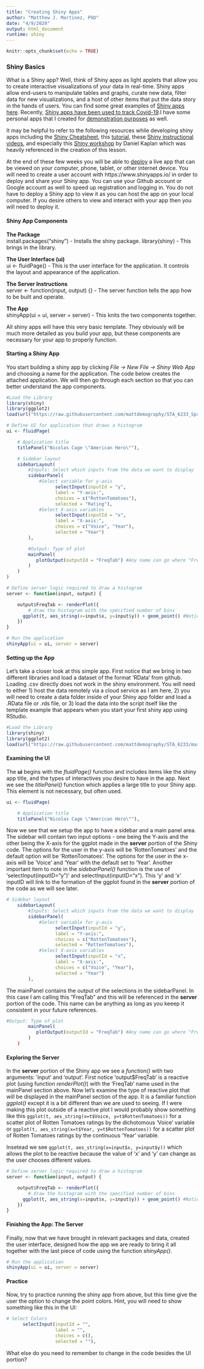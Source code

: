 ```yaml
---
title: "Creating Shiny Apps"
author: "Matthew J. Martinez, PhD"
date: "4/9/2020"
output: html_document
runtime: shiny
---
```


```r
knitr::opts_chunk$set(echo = TRUE)
```

### Shiny Basics

What is a Shiny app? Well, think of Shiny apps as light applets that allow you to create interactive visualizations of your data in real-time. Shiny apps allow end-users to manipulate tables and graphs, curate new data, filter data for new visualizations, and a host of other items that put the data story in the hands of users. You can find some great examples of [Shiny apps here](https://shiny.rstudio.com/gallery/). Recently, [Shiny apps have been used to track Covid-19](https://texas2036.shinyapps.io/covid_tracker/).I have some personal apps that I created for [demonstration purposes](https://matthew-j-martinez.shinyapps.io/Organizations_Test_Data/) as well. 

It may be helpful to refer to the following resources while developing shiny apps including the [Shiny Cheatsheet](https://shiny.rstudio.com/images/shiny-cheatsheet.pdf), this [tutorial](https://shiny.rstudio.com/tutorial/), these [Shiny instructional videos](https://resources.rstudio.com/shiny-2), and especially this [Shiny workshop](https://github.com/mattdemography/shinymark) by Daniel Kaplan which was heavily referenced in the creation of this lesson.

At the end of these few weeks you will be able to [deploy](https://www.shinyapps.io/) a live app that can be viewed on your computer, phone, tablet, or other internet device. You will need to create a user account with https://www.shinyapps.io/ in order to deploy and share your Shiny app. You can use your Github account or Google account as well to speed up registration and logging in. You do not have to deploy a Shiny app to view it as you can host the app on your local computer. If you desire others to view and interact with your app then you will need to deploy it.  

#### **Shiny App Components**  
**The Package**  
install.packages("shiny") - Installs the shiny package.
library(shiny) - This brings in the library.

**The User Interface (ui)**  
ui <- fluidPage() - This is the user interface for the application. It controls the layout and appearance of the application.

**The Server Instructions**  
server <- function(input, output) {} - The server function tells the app how to be built and operate.

**The App**  
shinyApp(ui = ui, server = server) - This knits the two components together.

All shiny apps will have this very basic template. They obviously will be much more detailed as you build your app, but these components are necessary for your app to properly function.

#### **Starting a Shiny App**  
You start building a shiny app by clicking *File -> New File -> Shiny Web App* and choosing a name for the application. The code below creates the attached application. We will then go through each section so that you can better understand the app components.


```r
#Load the Library
library(shiny)
library(ggplot2)
load(url("https://raw.githubusercontent.com/mattdemography/STA_6233_Spring2021/master/Data/nic-cage.RData"))

# Define UI for application that draws a histogram
ui <- fluidPage(

    # Application title
    titlePanel("Nicolas Cage \"American Hero\""),

    # Sidebar layout
    sidebarLayout(
        #Inputs: Select which inputs from the data we want to display
        sidebarPanel(
            #Select variable for y-axis
                  selectInput(inputId = "y", 
                  label = "Y-axis:",
                  choices = c("RottenTomatoes"), 
                  selected = "Rating"),
            #Select X-axix variables
                  selectInput(inputId = "x", 
                  label = "X-axis:",
                  choices = c("Voice", "Year"), 
                  selected = "Year")
        ),

        #Output: Type of plot
        mainPanel(
           plotOutput(outputId = "FreqTab") #Any name can go where "FreqTab" is, but be sure to keep it consistent with name in output$FreqTab in the server section
        )
    )
)

# Define server logic required to draw a histogram
server <- function(input, output) {

    output$FreqTab <- renderPlot({
        # draw the histogram with the specified number of bins
      ggplot(t, aes_string(x=input$x, y=input$y)) + geom_point() #Notice the difference between the ggplots
    })
}

# Run the application 
shinyApp(ui = ui, server = server)

```
  
#### **Setting up the App **  

Let's take a closer look at this simple app. First notice that we bring in two different libraries and load a dataset of the format 'RData' from github. Loading .csv directly does not work in the shiny environment. You will need to either 1) host the data remotely via a cloud service as I am here, 2) you will need to create a data folder inside of your Shiny app folder and load a .RData file or .rds file, or 3) load the data into the script itself like the template example that appears when you start your first shiny app using RStudio.

```r

#Load the Library
library(shiny)
library(ggplot2)
load(url("https://raw.githubusercontent.com/mattdemography/STA_6233/master/Data/nic-cage.RData"))
```
  
#### **Examining the UI**
  
The **ui** begins with the *fluidPage()* function and includes items like the shiny app title, and the types of interactives you desire to have in the app. Next we see the *titlePanel()* function which applies a large title to your Shiny app. This element is not necessary, but often used.

```r

ui <- fluidPage(

    # Application title
    titlePanel("Nicolas Cage \"American Hero\""),
```    
  
Now we see that we setup the app to have a sidebar and a main panel area. The sidebar will contain two input options - one being the Y-axis and the other being the X-axis for the ggplot made in the **server** portion of the Shiny code. The options for the user in the y-axis will be 'RottenTomatoes' and the default option will be 'RottenTomatoes'. The options for the user in the x-axis will be 'Voice' and 'Year' with the default set to 'Year'. Another important item to note in the *sidebarPanel()* function is the use of 'selectInput(inputID="y")' and selectInput(inputID="x"). This 'y' and 'x' inputID will link to the formation of the ggplot found in the **server** portion of the code as we will see later. 

```r
# Sidebar layout
    sidebarLayout(
        #Inputs: Select which inputs from the data we want to display
        sidebarPanel(
            #Select variable for y-axis
                  selectInput(inputId = "y", 
                  label = "Y-axis:",
                  choices = c("RottenTomatoes"), 
                  selected = "RottenTomatoes"),
            #Select X-axix variables
                  selectInput(inputId = "x", 
                  label = "X-axis:",
                  choices = c("Voice", "Year"), 
                  selected = "Year")
        ),
```

The mainPanel contains the output of the selections in the sidebarPanel. In this case I am calling this "FreqTab" and this will be referenced in the **server** portion of the code. This name can be anything as long as you keeep it consistent in your future references.

```r
#Output: Type of plot
        mainPanel(
           plotOutput(outputId = "FreqTab") #Any name can go where "FreqTab" is, but be sure to keep it consistent with name in output$FreqTab in the server section
        )
    )
```
  
#### **Exploring the Server**
  
In the **server** portion of the Shiny app we see a *function()* with two arguments: 'input' and 'output'. First notice 'output\$FreqTab' is a reactive plot (using function *renderPlot()*) with the 'FreqTab' name used in the mainPanel section above. Now let's examine the type of reactive plot that will be displayed in the mainPanel section of the app. It is a familiar function *ggplot()* except it is a bit different than we are used to seeing. If I were making this plot outside of a reactive plot I would probably show something like this
`ggplot(t, aes_string(x=t$Voice, y=t$RottenTomatoes))` for a scatter plot of Rotten Tomatoes ratings by the dichotomous 'Voice' variable or `ggplot(t, aes_string(x=t$Year, y=t$RottenTomatoes))` for a scatter plot of Rotten Tomatoes ratings by the continuous 'Year' variable.  

Insetead we see `ggplot(t, aes_string(x=input$x, y=input$y))` which allows the plot to be reactive because the value of 'x' and 'y' can change as the user chooses different values.

```r
# Define server logic required to draw a histogram
server <- function(input, output) {

    output$FreqTab <- renderPlot({
        # draw the histogram with the specified number of bins
      ggplot(t, aes_string(x=input$x, y=input$y)) + geom_point() #Notice the difference between the ggplots
    })
}
```

#### **Finishing the App: The Server**

Finally, now that we have brought in relevant packages and data, created the user interface, designed how the app we are ready to bring it all together with the last piece of code using the function *shinyApp()*.

```r

# Run the application 
shinyApp(ui = ui, server = server)

```


#### **Practice**
  
Now, try to practice running the shiny app from above, but this time give the user the option to change the point colors. Hint, you will need to show something like this in the UI:
```r
 
# Select Colors
      selectInput(inputId = "", 
                  label = "",
                  choices = c(), 
                  selected = ""),
```
  
What else do you need to remember to change in the code besides the UI portion?